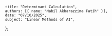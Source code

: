     title: "Determinant Calculation",
    authors: [{ name: "Nabil Akbarazzima Fatih" }],
    date: "07/10/2025",
    subject: "Linear Methods of AI",
};